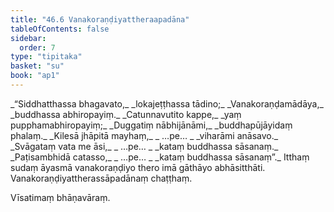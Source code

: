 ```yaml
---
title: "46.6 Vanakoraṇḍiyattheraapadāna"
tableOfContents: false
sidebar:
  order: 7
type: "tipitaka"
basket: "su"
book: "ap1"
---
```



<DynamicBreadcrumb />

<Division number="32" book="ap1">

<Paragraph number="5920" type="verses" book="ap1">
_“Siddhatthassa bhagavato,_  
_lokajeṭṭhassa tādino;_  
_Vanakoraṇḍamādāya,_  
_buddhassa abhiropayiṃ._  

</Paragraph>

</Division>
<Division number="33" book="ap1">

<Paragraph number="5921" type="verses" book="ap1">
_Catunnavutito kappe,_  
_yaṃ pupphamabhiropayiṃ;_  
_Duggatiṃ nābhijānāmi,_  
_buddhapūjāyidaṃ phalaṃ._  

</Paragraph>

</Division>
<Division number="34" book="ap1">

<Paragraph number="5922" type="verses" book="ap1">
_Kilesā jhāpitā mayhaṃ,_  
_ …pe… _  
_viharāmi anāsavo._  

</Paragraph>

</Division>
<Division number="35" book="ap1">

<Paragraph number="5923" type="verses" book="ap1">
_Svāgataṃ vata me āsi,_  
_ …pe… _  
_kataṃ buddhassa sāsanaṃ._  

</Paragraph>

</Division>
<Division number="36" book="ap1">

<Paragraph number="5924" type="verses" book="ap1">
_Paṭisambhidā catasso,_  
_ …pe… _  
_kataṃ buddhassa sāsanaṃ”._  

</Paragraph>

<Paragraph number="5925" book="ap1">
Itthaṃ sudaṃ āyasmā vanakoraṇḍiyo thero imā gāthāyo abhāsitthāti.

</Paragraph>
</Division>

<Paragraph number="5926" type="center" book="ap1">
Vanakoraṇḍiyattherassāpadānaṃ chaṭṭhaṃ.

  
Vīsatimaṃ bhāṇavāraṃ.
</Paragraph>